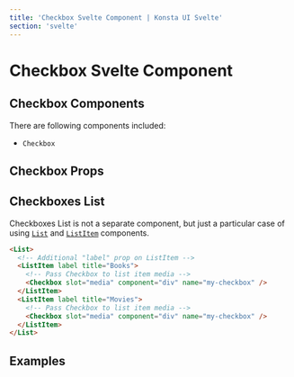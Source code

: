 ```yaml
---
title: 'Checkbox Svelte Component | Konsta UI Svelte'
section: 'svelte'
---
```



# Checkbox Svelte Component

## Checkbox Components

There are following components included:

- `Checkbox`

## Checkbox Props

<CheckboxProps />

## Checkboxes List

Checkboxes List is not a separate component, but just a particular case of using [`List`](/svelte/list) and [`ListItem`](/svelte/list-item) components.

```html
<List>
  <!-- Additional "label" prop on ListItem -->
  <ListItem label title="Books">
    <!-- Pass Checkbox to list item media -->
    <Checkbox slot="media" component="div" name="my-checkbox" />
  </ListItem>
  <ListItem label title="Movies">
    <!-- Pass Checkbox to list item media -->
    <Checkbox slot="media" component="div" name="my-checkbox" />
  </ListItem>
</List>
```

## Examples

<CheckboxExample />
